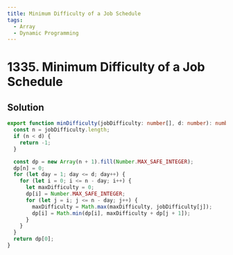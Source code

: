 ```yaml
---
title: Minimum Difficulty of a Job Schedule
tags:
  - Array
  - Dynamic Programming
---
```


# 1335. Minimum Difficulty of a Job Schedule

<Badges>
  <LevelBadge level="hard" />
  <TopicBadge name="Array" slug="array" />
  <TopicBadge name="Dynamic Programming" slug="dynamic-programming" />
</Badges>

## Solution

```typescript filename="solution.ts" copy
export function minDifficulty(jobDifficulty: number[], d: number): number {
  const n = jobDifficulty.length;
  if (n < d) {
    return -1;
  }

  const dp = new Array(n + 1).fill(Number.MAX_SAFE_INTEGER);
  dp[n] = 0;
  for (let day = 1; day <= d; day++) {
    for (let i = 0; i <= n - day; i++) {
      let maxDifficulty = 0;
      dp[i] = Number.MAX_SAFE_INTEGER;
      for (let j = i; j <= n - day; j++) {
        maxDifficulty = Math.max(maxDifficulty, jobDifficulty[j]);
        dp[i] = Math.min(dp[i], maxDifficulty + dp[j + 1]);
      }
    }
  }
  return dp[0];
}
```

<ProblemLink
  codingSite="leetcode"
  href="https://leetcode.com/problems/minimum-difficulty-of-a-job-schedule"
  title="Minimum Difficulty of a Job Schedule"
/>
